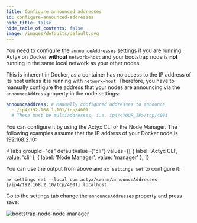 ```yaml
---
title: Configure announced addresses
id: configure-announced-addresses
hide_title: false
hide_table_of_contents: false
image: /images/defaults/default.svg
---
```



You need to configure the `announceAddresses` settings if you are running Actyx on Docker **without** `network=host` and your bootstrap node is **not** running in the same local network as your other nodes.

This is inherent in Docker, as a container has no access to the IP address of its host unless it is running with `network=host`. Therefore, you have to manually configure the address that your nodes are announcing via the `announceAddress` property in the node settings:

```yml
announceAddress: # Manually configured addresses to announce
  - /ip4/192.168.1.101/tcp/4001
  # These must be multiaddresses, i.e. ip4/<YOUR_IP>/tcp/4001
```

You can configure it by using the Actyx CLI or the Node Manager. The following examples assume that the IP address of your Docker node is 192.168.2.10:

<Tabs
  groupId="os"
  defaultValue={"cli"}
  values={[
    { label: 'Actyx CLI', value: 'cli' },
    { label: 'Node Manager', value: 'manager' },
  ]}
>


<TabItem value="cli">


You can use the output from above and `ax settings set` to configure it:

```text
ax settings set --local com.actyx/swarm/announceAddresses [/ip4/192.168.2.10/tcp/4001] localhost
```

</TabItem>
<TabItem value="manager">


Go to the settings tab change the `announceAddresses` property and press save:

![bootstrap-node-node-manager](/images/how-to/swarms/bootstrap-node-node-manager.png)

</TabItem>
</Tabs>
